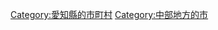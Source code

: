 {{Commonscat|Komaki, Aichi}}
{{Catmore}}

{{DEFAULTSORT:Komaki-shi}}
[[Category:愛知縣的市町村|Category:愛知縣的市町村]]
[[Category:中部地方的市|Category:中部地方的市]]